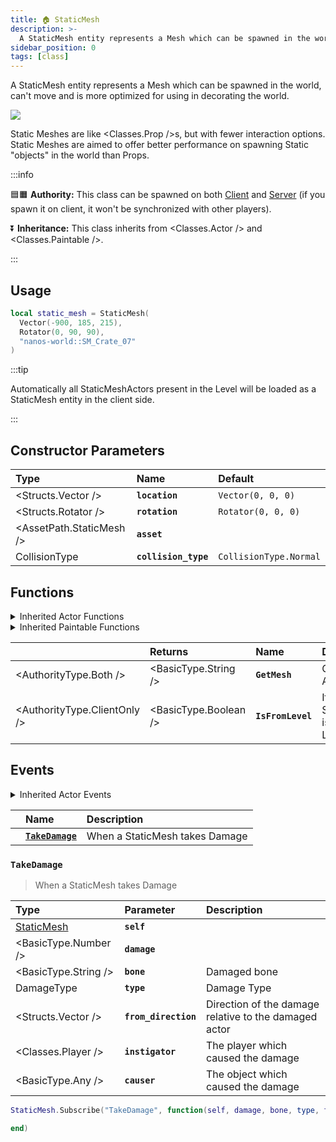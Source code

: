 ```yaml
---
title: 🏠 StaticMesh
description: >-
  A StaticMesh entity represents a Mesh which can be spawned in the world, can't move and is more optimized for using in decorating the world
sidebar_position: 0
tags: [class]
---
```



A StaticMesh entity represents a Mesh which can be spawned in the world, can't move and is more optimized for using in decorating the world.


![](/img/docs/static-mesh.jpg)

Static Meshes are like <Classes.Prop />s, but with fewer interaction options. Static Meshes are aimed to offer better performance on spawning Static "objects" in the world than Props.

:::info

🟦🟧 **Authority:** This class can be spawned on both [Client](/core-concepts/scripting/authority-concepts.mdx) and [Server](/core-concepts/scripting/authority-concepts.mdx) (if you spawn it on client, it won't be synchronized with other players).

⏬ **Inheritance:** This class inherits from <Classes.Actor /> and <Classes.Paintable />.

:::


## Usage

```lua
local static_mesh = StaticMesh(
  Vector(-900, 185, 215),
  Rotator(0, 90, 90),
  "nanos-world::SM_Crate_07"
)
```

:::tip

Automatically all StaticMeshActors present in the Level will be loaded as a StaticMesh entity in the client side.

:::


## Constructor Parameters

| **Type** | **Name** | **Default** |
| :--- | :--- | :--- |
| <Structs.Vector /> | **`location`** | `Vector(0, 0, 0)` |
| <Structs.Rotator /> | **`rotation`** | `Rotator(0, 0, 0)` |
| <AssetPath.StaticMesh /> | **`asset`** | ` ` |
| <Enums>CollisionType</Enums> | **`collision_type`** | `CollisionType.Normal` |


## Functions


<details><summary>Inherited Actor Functions</summary><BaseActorFunctions /></details>
<details><summary>Inherited Paintable Functions</summary><BasePaintableFunctions /></details>

|  | **Returns** | **Name** | **Description** |
| :--- | :--- | :--- | :--- |
| <AuthorityType.Both /> | <BasicType.String /> | **`GetMesh`** | Gets the Asset name |
| <AuthorityType.ClientOnly /> | <BasicType.Boolean /> | **`IsFromLevel`** | If this StaticMesh is from the Level |


## Events


<details><summary>Inherited Actor Events</summary><BaseActorEvents /></details>

|  | **Name** | **Description** |
| :--- | :--- | :--- |
|  | [**`TakeDamage`**](static-mesh#takedamage) | When a StaticMesh takes Damage |


### `TakeDamage`

> When a StaticMesh takes Damage

| Type | Parameter | Description |
| :--- | :--- | :--- |
| [StaticMesh](static-mesh) | **`self`** |  |
| <BasicType.Number /> | **`damage`** |  |
| <BasicType.String /> | **`bone`** | Damaged bone |
| <Enums>DamageType</Enums> | **`type`** | Damage Type |
| <Structs.Vector /> | **`from_direction`** | Direction of the damage relative to the damaged actor |
| <Classes.Player /> | **`instigator`** | The player which caused the damage |
| <BasicType.Any /> | **`causer`** | The object which caused the damage |

```lua
StaticMesh.Subscribe("TakeDamage", function(self, damage, bone, type, from_direction, instigator, causer)

end)
```
